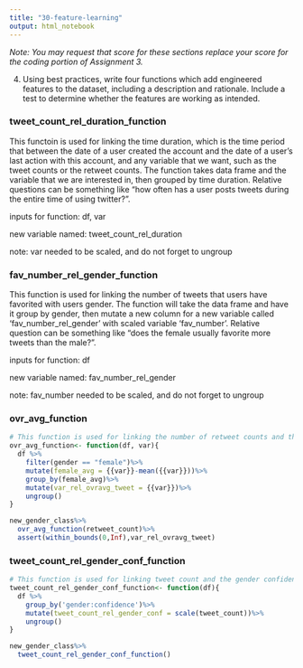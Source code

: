 ```yaml
---
title: "30-feature-learning"
output: html_notebook
---
```



*Note: You may request that score for these sections replace your score for the coding portion of Assignment 3.*

4. Using best practices, write four functions which add engineered features to the dataset, including a description and rationale. Include a test to determine whether the features are working as intended. 


### tweet_count_rel_duration_function
This functoin is used for linking the time duration, which is the time period that between the date of a user created the account and the date of a user's last action with this account, and any variable that we want, such as the tweet counts or the retweet counts. The function takes data frame and the variable that we are interested in, then grouped by time duration. Relative questions can be something like "how often has a user posts tweets during the entire time of using twitter?".

inputs for function: df, var

new variable named: tweet_count_rel_duration

note: var needed to be scaled, and do not forget to ungroup


### fav_number_rel_gender_function
This function is used for linking the number of tweets that users have favorited with users gender. The function will take the data frame and have it group by gender, then mutate a new column for a new variable called 'fav_number_rel_gender' with scaled variable 'fav_number'. Relative question can be something like "does the female usually favorite more tweets than the male?".

inputs for function: df

new variable named: fav_number_rel_gender

note: fav_number needed to be scaled, and do not forget to ungroup


### ovr_avg_function
```r

# This function is used for linking the number of retweet counts and the difference of female tweet counts based on the average of female counts. The function will take a data frame and the varible that we want to use and calculate for the difference between the true value and the mean. We are now focusing more on the female part. To be noticed here, 'var' is not limited to the tweet count, but here we assume we are looking at the relationship between tweet count and retweet count. Relative question can be something like "for females who post more tweets than the average, do they usually retweet more?". 
ovr_avg_function<- function(df, var){
  df %>%
    filter(gender == "female")%>%
    mutate(female_avg = {{var}}-mean({{var}}))%>%
    group_by(female_avg)%>%
    mutate(var_rel_ovravg_tweet = {{var}})%>%
    ungroup()
}

new_gender_class%>%
  ovr_avg_function(retweet_count)%>%
  assert(within_bounds(0,Inf),var_rel_ovravg_tweet)
```

### tweet_count_rel_gender_conf_function
```r
# This function is used for linking tweet count and the gender confidence. The function is taking a data frame and group by the gender confidence, then it has a new variable with scaled tweet counts. Relative question could be somethinng like "could we become more confident about one user's gender when we saw he or she is an active user and posts many tweets?".
tweet_count_rel_gender_conf_function<- function(df){
  df %>%
    group_by('gender:confidence')%>%
    mutate(tweet_count_rel_gender_conf = scale(tweet_count))%>%
    ungroup()
}

new_gender_class%>%
  tweet_count_rel_gender_conf_function()
```





